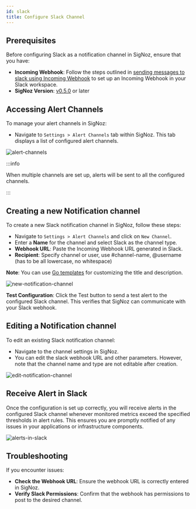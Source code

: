 ```yaml
---
id: slack
title: Configure Slack Channel
---
```


## Prerequisites
Before configuring Slack as a notification channel in SigNoz, ensure that you have:
- **Incoming Webhook**: Follow the steps outlined in [sending messages to slack using Incoming Webhook](https://api.slack.com/messaging/webhooks) to set up an Incoming Webhook in your Slack workspace.
- **SigNoz Version**: [v0.5.0](https://github.com/SigNoz/signoz/releases/tag/v0.5.0) or later

## Accessing Alert Channels

To manage your alert channels in SigNoz:

- Navigate to `Settings > Alert Channels` tab within SigNoz. This tab displays a list of configured alert channels.

![alert-channels](../../../img/docs/alert-channels.webp)

:::info

When multiple channels are set up, alerts will be sent to all the configured channels.

:::

## Creating a new Notification channel

To create a new Slack notification channel in SigNoz, follow these steps:

- Navigate to `Settings > Alert Channels` and click on `New Channel`.
- Enter a **Name** for the channel and select Slack as the channel type.
- **Webhook URL**: Paste the Incoming Webhook URL generated in Slack.
- **Recipient**: Specify channel or user, use #channel-name, @username (has to be all lowercase, no whitespace)

**Note**: You can use [Go templates](https://prometheus.io/docs/alerting/latest/notifications/) for customizing the title and description.

![new-notification-channel](../../../img/docs/new-notification-channel.webp)

**Test Configuration**: 
Click the Test button to send a test alert to the configured Slack channel. This verifies that SigNoz can communicate with your Slack webhook.

## Editing a Notification channel

To edit an existing Slack notification channel:
- Navigate to the channel settings in SigNoz.
- You can edit the slack webhook URL and other parameters. However, note that the channel name and type are not editable after creation.

![edit-notification-channel](../../../img/docs/edit-notification-channel.webp)


## Receive Alert in Slack

Once the configuration is set up correctly, you will receive alerts in the configured Slack channel whenever monitored metrics exceed the specified thresholds in alert rules. This ensures you are promptly notified of any issues in your applications or infrastructure components.

![alerts-in-slack](../../../img/docs/alerts-in-slack.webp)


## Troubleshooting
If you encounter issues:

- **Check the Webhook URL**: Ensure the webhook URL is correctly entered in SigNoz.
- **Verify Slack Permissions**: Confirm that the webhook has permissions to post to the desired channel.